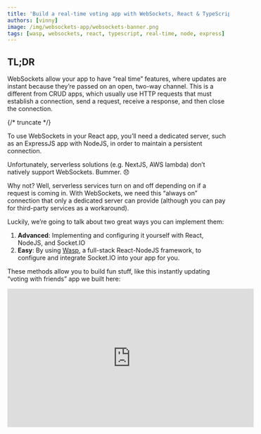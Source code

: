 ```yaml
---
title: 'Build a real-time voting app with WebSockets, React & TypeScript 🔌⚡️'
authors: [vinny]
image: /img/websockets-app/websockets-banner.png
tags: [wasp, websockets, react, typescript, real-time, node, express]
---
```



## TL;DR

WebSockets allow your app to have “real time” features, where updates are instant because they’re passed on an open, two-way channel. This is a different from CRUD apps, which usually use HTTP requests that must establish a connection, send a request, receive a response, and then close the connection.

{/* truncate */}

<ImgWithCaption source="img/websockets-app/Untitled.png" width="550px" />

To use WebSockets in your React app, you’ll need a dedicated server, such as an ExpressJS app with NodeJS, in order to maintain a persistent connection.

Unfortunately, serverless solutions (e.g. NextJS, AWS lambda) don’t natively support WebSockets. Bummer. 😞

Why not? Well, serverless services turn on and off depending on if a request is coming in. With WebSockets, we need this “always on” connection that only a dedicated server can provide (although you can pay for third-party services as a workaround).

Luckily, we’re going to talk about two great ways you can implement them:

1. **Advanced**: Implementing and configuring it yourself with React, NodeJS, and Socket.IO
2. **Easy**: By using [Wasp](https://wasp.sh), a full-stack React-NodeJS framework, to configure and integrate Socket.IO into your app for you.

These methods allow you to build fun stuff, like this instantly updating “voting with friends” app we built here:

<iframe width="560" height="315" src="https://www.youtube.com/embed/Twy-2P0Co6M" title="YouTube video player" frameborder="0" allow="accelerometer; autoplay; clipboard-write; encrypted-media; gyroscope; picture-in-picture; web-share" allowfullscreen />

You can try out the [live demo app here](https://websockets-voting-client.fly.dev/).
And if you just want the app code, it's [available here on GitHub](https://github.com/vincanger/websockets-wasp).

## Why WebSockets?

So, imagine you're at a party sending text messages to a friend to tell them what food to bring.

Now, wouldn’t it be easier if you called your friend on the phone so you could talk constantly,  instead of sending sporadic messages? That's pretty much what WebSockets are in the world of web applications.

For example, traditional HTTP requests (e.g. CRUD/RESTful) are like those text messages — your app has to **ask the server** every time it wants new information, just like you had to send a text message to your friend every time you thought of food for your party.

But with WebSockets, once a connection is established, it **remains open** for constant, two-way communication, so the server can send new information to your app the instant it becomes available, even if the client didn’t ask for it.

This is perfect for real-time applications like chat apps, game servers, or when you're keeping track of stock prices. For example, apps like Google Docs, Slack, WhatsApp, Uber, Zoom, and Robinhood all use WebSockets to power their real-time communication features.

![https://media3.giphy.com/media/26u4hHj87jMePiO3u/giphy.gif?cid=7941fdc6hxgjnub1rcs80udcj652956fwmm4qhxsmk6ldxg7\&ep=v1\_gifs\_search\&rid=giphy.gif\&ct=g](https://media3.giphy.com/media/26u4hHj87jMePiO3u/giphy.gif?cid=7941fdc6hxgjnub1rcs80udcj652956fwmm4qhxsmk6ldxg7\&ep=v1_gifs_search\&rid=giphy.gif\&ct=g)

So remember, when your app and server have a lot to talk about, go for WebSockets and let the conversation flow freely!

## How WebSockets Work

If you want real-time capabilities in your app, you don’t always need WebSockets. You can implement similar functionality by using resource-heavy processes, such as:

1. long-polling, e.g. running `setInterval` to periodically hit the server and check for updates.
2. one-way “server-sent events”, e.g. keeping a unidirectional server-to-client connection open to receive new updates from the server only.

<ImgWithCaption source="img/websockets-app/Untitled 1.png" width="550px" caption="1. HTTP handshake, 2. two-way instant communication, 3. close connection" />

WebSockets, on the other hand, provide a two-way (aka “full-duplex”) communication channel between the client and server.

Once established via an HTTP “handshake”, the server and client can freely exchange information instantly before the connection is finally closed by either side.

Although introducing WebSockets does add complexity due to asynchronous and event-driven components, choosing the right libraries and frameworks can make it easy.

In the sections below, we will show you two ways to implement WebSockets into a React-NodeJS app:

1. Configuring it yourself alongside your own standalone Node/ExpressJS server
2. Letting Wasp, a full-stack framework with superpowers, easily configure it for you

## Adding WebSockets Support in a React-NodeJS App

### What You Shouldn’t Use: Serverless Architecture

But first, here’s a “heads up” for you: despite being a great solution for certain use-cases, serverless solutions are **not** the right tool for this job.

That means, popular frameworks and infrastructure, like NextJS and AWS Lambda, do not support WebSockets integration out-of-the-box.

<iframe width="560" height="315" src="https://www.youtube.com/embed/e5Cye4pIFeA" title="YouTube video player" frameborder="0" allow="accelerometer; autoplay; clipboard-write; encrypted-media; gyroscope; picture-in-picture; web-share" allowfullscreen />

Instead of running on a dedicated, traditional server, such solutions utilize serverless functions (also known as lambda functions), which are designed to execute and complete a task as soon as a request comes in. It’s as if they “turn on” when the request comes in, and then “turn off” once it’s completed.

This serverless architecture is not ideal for keeping a WebSocket connection alive because we want a persistent, “always-on” connection.

That’s why you need a “serverful” architecture if you want to build real-time apps. And although there is a workaround to getting WebSockets on a serverless architecture, [like using third-party services](https://vercel.com/guides/do-vercel-serverless-functions-support-websocket-connections), this has a number of drawbacks:

- **Cost:** these services exist as subscriptions and can get costly as your app scales
- **Limited Customization:** you’re using a pre-built solution, so you have less control
- **Debugging:** fixing errors gets more difficult, as your app is not running locally

<ImgWithCaption source="img/websockets-app/Untitled 2.png" width="550px" />

### Using ExpressJS with Socket.IO  — Complex/Customizable Method

Okay, let's start with the first, more traditional approach: creating a dedicated server for your client to establish a two-way communication channel with.

This method is more advanced and involves a bit more complexity, but allows for more fine-tuned customization. **If you're looking for a straightforward, easier way to bring WebSockets to your React/NodeJS app, we'll get to that in the [section below](#implementing-websockets-with-wasp--easierless-config-method)**

:::note
👨‍💻 If you want to code along you can follow the instructions below. Alternatively, if you just want to see the finished React-NodeJS full-stack app, check out the [github repo here](https://github.com/vincanger/websockets-react)
:::

In this exampple, we’ll be using [ExpressJS](https://expressjs.com/) with the [Socket.IO](http://Socket.io) library. Although there are others out there, Socket.IO is a great library that makes working with WebSockets in NodeJS [easier](https://socket.io/docs/v4/).

If you want to code along, first clone the `start` branch:

```bash
git clone --branch start https://github.com/vincanger/websockets-react.git
```

You’ll notice that inside we have two folders:

- 📁 `ws-client` for our React app
- 📁 `ws-server` for our ExpressJS/NodeJS server

Let’s `cd` into the server folder and install the dependencies:

```bash
cd ws-server && npm install
```

We also need to install the types for working with typescript:

```bash
npm i --save-dev @types/cors
```

Now run the server, using the `npm start` command in your terminal.

You should see `listening on *:8000` printed to the console!

At the moment, this is what our `index.ts` file looks like:

```tsx
import cors from 'cors';
import express from 'express';

const app = express();
app.use(cors({ origin: '*' }));
const server = require('http').createServer(app);

app.get('/', (req, res) => {
  res.send(`<h1>Hello World</h1>`);
});

server.listen(8000, () => {
  console.log('listening on *:8000');
});
```

There’s not much going on here, so let’s install the [Socket.IO](http://Socket.IO) package and start adding WebSockets to our server!

First, let’s kill the server with `ctrl + c` and then run:

```bash
npm install socket.io
```

Let’s go ahead and replace the `index.ts` file with the following code. I know it’s a lot of code, so I’ve left a bunch of comments that explain what’s going on ;):

```tsx
import cors from 'cors';
import express from 'express';
import { Server, Socket } from 'socket.io';

type PollState = {
  question: string;
  options: {
    id: number;
    text: string;
    description: string;
    votes: string[];
  }[];
};
interface ClientToServerEvents {
  vote: (optionId: number) => void;
  askForStateUpdate: () => void;
}
interface ServerToClientEvents {
  updateState: (state: PollState) => void;
}
interface InterServerEvents { }
interface SocketData {
  user: string;
}

const app = express();
app.use(cors({ origin: 'http://localhost:5173' })); // this is the default port that Vite runs your React app on
const server = require('http').createServer(app);
// passing these generic type parameters to the `Server` class
// ensures data flowing through the server are correctly typed.
const io = new Server<
  ClientToServerEvents,
  ServerToClientEvents,
  InterServerEvents,
  SocketData
>(server, {
  cors: {
    origin: 'http://localhost:5173',
    methods: ['GET', 'POST'],
  },
});

// this is middleware that Socket.IO uses on initiliazation to add
// the authenticated user to the socket instance. Note: we are not
// actually adding real auth as this is beyond the scope of the tutorial
io.use(addUserToSocketDataIfAuthenticated);

// the client will pass an auth "token" (in this simple case, just the username)
// to the server on initialize of the Socket.IO client in our React App
async function addUserToSocketDataIfAuthenticated(socket: Socket, next: (err?: Error) => void) {
  const user = socket.handshake.auth.token;
  if (user) {
    try {
      socket.data = { ...socket.data, user: user };
    } catch (err) {}
  }
  next();
}

// the server determines the PollState object, i.e. what users will vote on
// this will be sent to the client and displayed on the front-end
const poll: PollState = {
  question: "What are eating for lunch ✨ Let's order",
  options: [
    {
      id: 1,
      text: 'Party Pizza Place',
      description: 'Best pizza in town',
      votes: [],
    },
    {
      id: 2,
      text: 'Best Burger Joint',
      description: 'Best burger in town',
      votes: [],
    },
    {
      id: 3,
      text: 'Sus Sushi Place',
      description: 'Best sushi in town',
      votes: [],
    },
  ],
};

io.on('connection', (socket) => {
  console.log('a user connected', socket.data.user);

	// the client will send an 'askForStateUpdate' request on mount
	// to get the initial state of the poll
  socket.on('askForStateUpdate', () => {
    console.log('client asked For State Update');
    socket.emit('updateState', poll);
  });

  socket.on('vote', (optionId: number) => {
    // If user has already voted, remove their vote.
    poll.options.forEach((option) => {
      option.votes = option.votes.filter((user) => user !== socket.data.user);
    });
    // And then add their vote to the new option.
    const option = poll.options.find((o) => o.id === optionId);
    if (!option) {
      return;
    }
    option.votes.push(socket.data.user);
		// Send the updated PollState back to all clients
    io.emit('updateState', poll);
  });

  socket.on('disconnect', () => {
    console.log('user disconnected');
  });
});

server.listen(8000, () => {
  console.log('listening on *:8000');
});
```

Great, start the server again with `npm start` and let’s add the [Socket.IO](http://Socket.IO) client to the front-end.

`cd` into the `ws-client` directory and run

```bash
cd ../ws-client && npm install
```

Next, start the development server with `npm run dev` and you should see the hardcoded starter app in your browser:

<ImgWithCaption source="img/websockets-app/Untitled 3.png" width="550px" />

You may have noticed that poll does not match the `PollState` from our server. We need to install the [Socket.IO](http://Socket.IO) client and set it all up in order start our real-time communication and get the correct poll from the server.

Go ahead and kill the development server with `ctrl + c` and run:

```bash
npm install socket.io-client
```

Now let’s create a hook that initializes and returns our WebSocket client after it establishes a connection. To do that, create a new file in `./ws-client/src` called `useSocket.ts`:

```tsx
import { useState, useEffect } from 'react';
import socketIOClient, { Socket } from 'socket.io-client';

export type PollState = {
  question: string;
  options: {
    id: number;
    text: string;
    description: string;
    votes: string[];
  }[];
};
interface ServerToClientEvents {
  updateState: (state: PollState) => void;
}
interface ClientToServerEvents {
  vote: (optionId: number) => void;
  askForStateUpdate: () => void;
}

export function useSocket({endpoint, token } : { endpoint: string, token: string }) {
  // initialize the client using the server endpoint, e.g. localhost:8000
	// and set the auth "token" (in our case we're simply passing the username
	// for simplicity -- you would not do this in production!)
	// also make sure to use the Socket generic types in the reverse order of the server!
	const socket: Socket<ServerToClientEvents, ClientToServerEvents>  = socketIOClient(endpoint,  {
    auth: {
      token: token
    }
  })
  const [isConnected, setIsConnected] = useState(false);

  useEffect(() => {
    console.log('useSocket useEffect', endpoint, socket)

    function onConnect() {
      setIsConnected(true)
    }

    function onDisconnect() {
      setIsConnected(false)
    }

    socket.on('connect', onConnect)
    socket.on('disconnect', onDisconnect)

    return () => {
      socket.off('connect', onConnect)
      socket.off('disconnect', onDisconnect)
    }
  }, [token]);

	// we return the socket client instance and the connection state
  return {
    isConnected,
    socket,
  };
}
```

Now let’s go back to our main `App.tsx` page and replace it with the following code (again I’ve left comments to explain):

```tsx
import { useState, useMemo, useEffect } from 'react';
import { Layout } from './Layout';
import { Button, Card } from 'flowbite-react';
import { useSocket } from './useSocket';
import type { PollState } from './useSocket';

const App = () => {
	// set the PollState after receiving it from the server
  const [poll, setPoll] = useState<PollState | null>(null);

	// since we're not implementing Auth, let's fake it by
	// creating some random user names when the App mounts
  const randomUser = useMemo(() => {
    const randomName = Math.random().toString(36).substring(7);
    return `User-${randomName}`;
  }, []);

	// 🔌⚡️ get the connected socket client from our useSocket hook!
  const { socket, isConnected } = useSocket({ endpoint: `http://localhost:8000`, token: randomUser });

  const totalVotes = useMemo(() => {
    return poll?.options.reduce((acc, option) => acc + option.votes.length, 0) ?? 0;
  }, [poll]);

	// every time we receive an 'updateState' event from the server
	// e.g. when a user makes a new vote, we set the React's state
	// with the results of the new PollState
  socket.on('updateState', (newState: PollState) => {
    setPoll(newState);
  });

  useEffect(() => {
    socket.emit('askForStateUpdate');
  }, []);

  function handleVote(optionId: number) {
    socket.emit('vote', optionId);
  }

  return (
    <Layout user={randomUser}>
      <div className='w-full max-w-2xl mx-auto p-8'>
        <h1 className='text-2xl font-bold'>{poll?.question ?? 'Loading...'}</h1>
        <h2 className='text-lg italic'>{isConnected ? 'Connected ✅' : 'Disconnected 🛑'}</h2>
        {poll && <p className='leading-relaxed text-gray-500'>Cast your vote for one of the options.</p>}
        {poll && (
          <div className='mt-4 flex flex-col gap-4'>
            {poll.options.map((option) => (
              <Card key={option.id} className='relative transition-all duration-300 min-h-[130px]'>
                <div className='z-10'>
                  <div className='mb-2'>
                    <h2 className='text-xl font-semibold'>{option.text}</h2>
                    <p className='text-gray-700'>{option.description}</p>
                  </div>
                  <div className='absolute bottom-5 right-5'>
                    {randomUser && !option.votes.includes(randomUser) ? (
                      <Button onClick={() => handleVote(option.id)}>Vote</Button>
                    ) : (
                      <Button disabled>Voted</Button>
                    )}
                  </div>
                  {option.votes.length > 0 && (
                    <div className='mt-2 flex gap-2 flex-wrap max-w-[75%]'>
                      {option.votes.map((vote) => (
                        <div
                          key={vote}
                          className='py-1 px-3 bg-gray-100 rounded-lg flex items-center justify-center shadow text-sm'
                        >
                          <div className='w-2 h-2 bg-green-500 rounded-full mr-2'></div>
                          <div className='text-gray-700'>{vote}</div>
                        </div>
                      ))}
                    </div>
                  )}
                </div>
                <div className='absolute top-5 right-5 p-2 text-sm font-semibold bg-gray-100 rounded-lg z-10'>
                  {option.votes.length} / {totalVotes}
                </div>
                <div
                  className='absolute inset-0 bg-gradient-to-r from-yellow-400 to-orange-500 opacity-75 rounded-lg transition-all duration-300'
                  style={{
                    width: `${totalVotes > 0 ? (option.votes.length / totalVotes) * 100 : 0}%`,
                  }}
                ></div>
              </Card>
            ))}
          </div>
        )}
      </div>
    </Layout>
  );
};
export default App;
```

Go ahead now and start the client with `npm run dev`. Open another terminal window/tab, `cd` into the `ws-server` directory and run `npm start`.

If we did that correctly, we should be seeing our finished, working, REAL TIME app! 🙂

It looks and works great if you open it up in two or three browser tabs. Check it out:

<ImgWithCaption source="img/websockets-app/Untitled.gif" width="550px" />

Nice!

So we’ve got the core functionality here, but as this is just a demo, there are a couple very important pieces missing that make this app unusable in production.

Mainly, we’re creating a random fake user each time the app mounts. You can check this by refreshing the page and voting again. You’ll see the votes just add up, as we’re creating a new random user each time. We don’t want that!

We should instead be authenticating and persisting a session for a user that’s registered in our database. But another problem: we don’t even have a database at all in this app!

You can start to see the how the complexity add ups for even just a simple voting feature

Luckily, our next solution, Wasp, has integrated Authentication and Database Management. Not to mention, it also takes care of a lot of the WebSockets configuration for us.

So let’s go ahead and give that a go!

### Implementing WebSockets with Wasp — Easier/Less Config Method

Because Wasp is an innovative full-stack framework, it makes building React-NodeJS apps quick and developer-friendly.

Wasp has lots of time-saving features, including WebSocket support via [Socket.IO](http://socket.io/), Authentication, Database Management, and Full-stack type-safety out-of-the box.

Wasp can take care of all this heavy lifting for you because of its use of a config file, which you can think of like a set of instructions that the Wasp compiler uses to help glue your app together.

To see it in action, let's implement WebSocket communication using Wasp by following these steps

:::tip
If you just want to see finished app’s code, you can check out the [GitHub repo here](https://github.com/vincanger/websockets-wasp)
:::

1. Install Wasp globally by running the following command in your terminal:

```bash
curl -sSL https://get.wasp.sh/installer.sh | sh
```

If you want to code along, first clone the `start` branch of the example app:

```bash
git clone --branch start https://github.com/vincanger/websockets-wasp.git
```

You’ll notice that the structure of the Wasp app is split:

- 🐝 a `main.wasp` config file exists at the root
- 📁 `src/client` is our directory for our React files
- 📁 `src/server` is our directory for our ExpressJS/NodeJS functions

Let’s start out by taking a quick look at our `main.wasp` file.

```jsx
app whereDoWeEat {
  wasp: {
    version: "^0.13.2"
  },
  title: "where-do-we-eat",
  client: {
    rootComponent: import { Layout } from "@src/client/Layout",
  },
  // 🔐 This is how we get Auth in our app. Easy!
  auth: {
    userEntity: User,
    onAuthFailedRedirectTo: "/login",
    methods: {
      usernameAndPassword: {}
    }
  },
}

// 👱 this is the data model for our registered users in our database
entity User {=psl
  id       Int     @id @default(autoincrement())
psl=}

// ...
```

With this, the Wasp compiler will know what to do and will configure these features for us.

Let’s tell it we want WebSockets, as well. Add the `webSocket` definition to the `main.wasp` file, just between `auth` and `dependencies`:

```jsx
app whereDoWeEat {
	// ...
  webSocket: {
    fn: import { webSocketFn } from "@src/server/ws-server",
  },
	// ...
}
```

Now we have to define the `webSocketFn`. In the `./src/server` directory create a new file, `ws-server.ts` and copy the following code:

```tsx
import { getUsername } from 'wasp/auth';
import { type WebSocketDefinition } from 'wasp/server/webSocket';

type PollState = {
  question: string;
  options: {
    id: number;
    text: string;
    description: string;
    votes: string[];
  }[];
};

interface ServerToClientEvents {
  updateState: (state: PollState) => void;
}
interface ClientToServerEvents {
  vote: (optionId: number) => void;
  askForStateUpdate: () => void;
}
interface InterServerEvents {}

export const webSocketFn: WebSocketDefinition<ClientToServerEvents, ServerToClientEvents, InterServerEvents> = (
  io,
  _context
) => {
  const poll: PollState = {
    question: "What are eating for lunch ✨ Let's order",
    options: [
      {
        id: 1,
        text: 'Party Pizza Place',
        description: 'Best pizza in town',
        votes: [],
      },
      {
        id: 2,
        text: 'Best Burger Joint',
        description: 'Best burger in town',
        votes: [],
      },
      {
        id: 3,
        text: 'Sus Sushi Place',
        description: 'Best sushi in town',
        votes: [],
      },
    ],
  };
  io.on('connection', (socket) => {
    if (!socket.data.user) {
      console.log('Socket connected without user');
      return;
    }

    const connectionUsername = getUsername(socket.data.user);

    console.log('Socket connected: ', connectionUsername);
    socket.on('askForStateUpdate', () => {
      socket.emit('updateState', poll);
    });

    socket.on('vote', (optionId) => {
      if (!connectionUsername) {
        return;
      }
      // If user has already voted, remove their vote.
      poll.options.forEach((option) => {
        option.votes = option.votes.filter((username) => username !== connectionUsername);
      });
      // And then add their vote to the new option.
      const option = poll.options.find((o) => o.id === optionId);
      if (!option) {
        return;
      }
      option.votes.push(connectionUsername);
      io.emit('updateState', poll);
    });

    socket.on('disconnect', () => {
      console.log('Socket disconnected: ', connectionUsername);
    });
  });
};
```

You may have noticed that there’s a lot less configuration and boilerplate needed here in the Wasp implementation. That’s because the:

- endpoints,
- authentication,
- and Express and [Socket.IO](http://Socket.IO) middleware

are all being handled for you by Wasp. Noice!

<ImgWithCaption source="img/websockets-app/Untitled 4.png" width="550px" />

Let’s go ahead now and run the app to see what we have at this point.

First, we need to initialize the database so that our Auth works correctly. This is something we didn’t do in the previous example due to high complexity, but is easy to do with Wasp:

```bash
wasp db migrate-dev
```

Once that’s finished, run the app (it my take a while on first run to install all depenedencies):

```bash
wasp start
```

You should see a login screen this time. Go ahead and first register a user, then login:

<ImgWithCaption source="img/websockets-app/Untitled 5.png" width="550px" />

Once logged in, you’ll see the same hardcoded poll data as in the previous example, because, again, we haven’t set up the [Socket.IO](http://Socket.IO) client on the frontend. But this time it should be much easier.

Why? Well, besides less configuration, another nice benefit of working with [TypeScript with Wasp](/docs/advanced/web-sockets), is that you just have to define payload types with matching event names on the server, and those types will get exposed automatically on the client!

Let’s take a look at how that works now.

In `.src/client/MainPage.tsx`, replace the contents with the following code:

```tsx
// Wasp provides us with pre-configured hooks and types based on
// our server code. No need to set it up ourselves!
import { type ServerToClientPayload, useSocket, useSocketListener } from 'wasp/client/webSocket';
import { useAuth } from 'wasp/client/auth';
import { useState, useMemo, useEffect } from 'react';
import { Button, Card } from 'flowbite-react';
import { getUsername } from 'wasp/auth';

const MainPage = () => {
  // Wasp provides a bunch of pre-built hooks for us :)
  const { data: user } = useAuth();
  const [poll, setPoll] = useState<ServerToClientPayload<'updateState'> | null>(null);
  const totalVotes = useMemo(() => {
    return poll?.options.reduce((acc, option) => acc + option.votes.length, 0) ?? 0;
  }, [poll]);

  const { socket } = useSocket();

  const username = user ? getUsername(user) : null;

  useSocketListener('updateState', (newState) => {
    setPoll(newState);
  });

  useEffect(() => {
    socket.emit('askForStateUpdate');
  }, []);

  function handleVote(optionId: number) {
    socket.emit('vote', optionId);
  }

  return (
    <div className='w-full max-w-2xl mx-auto p-8'>
      <h1 className='text-2xl font-bold'>{poll?.question ?? 'Loading...'}</h1>
      {poll && <p className='leading-relaxed text-gray-500'>Cast your vote for one of the options.</p>}
      {poll && (
        <div className='mt-4 flex flex-col gap-4'>
          {poll.options.map((option) => (
            <Card key={option.id} className='relative transition-all duration-300 min-h-[130px]'>
              <div className='z-10'>
                <div className='mb-2'>
                  <h2 className='text-xl font-semibold'>{option.text}</h2>
                  <p className='text-gray-700'>{option.description}</p>
                </div>
                <div className='absolute bottom-5 right-5'>
                  {username && !option.votes.includes(username) ? (
                    <Button onClick={() => handleVote(option.id)}>Vote</Button>
                  ) : (
                    <Button disabled>Voted</Button>
                  )}
                  {!user}
                </div>
                {option.votes.length > 0 && (
                  <div className='mt-2 flex gap-2 flex-wrap max-w-[75%]'>
                    {option.votes.map((username, idx) => {
                      return (
                        <div
                          key={username}
                          className='py-1 px-3 bg-gray-100 rounded-lg flex items-center justify-center shadow text-sm'
                        >
                          <div className='w-2 h-2 bg-green-500 rounded-full mr-2'></div>
                          <div className='text-gray-700'>{username}</div>
                        </div>
                      );
                    })}
                  </div>
                )}
              </div>
              <div className='absolute top-5 right-5 p-2 text-sm font-semibold bg-gray-100 rounded-lg z-10'>
                {option.votes.length} / {totalVotes}
              </div>
              <div
                className='absolute inset-0 bg-gradient-to-r from-yellow-400 to-orange-500 opacity-75 rounded-lg transition-all duration-300'
                style={{
                  width: `${totalVotes > 0 ? (option.votes.length / totalVotes) * 100 : 0}%`,
                }}
              ></div>
            </Card>
          ))}
        </div>
      )}
    </div>
  );
};
export default MainPage;
```

In comparison to the previous implementation, Wasp saved us from having to configure the [Socket.IO](http://Socket.IO) client, as well as building our own hooks.

Also, hover over the variables in your client-side code, and you’ll see that the types are being automatically inferred for you!

Here’s just one example, but it should work for them all:

<ImgWithCaption source="img/websockets-app/Untitled 6.png" width="550px" />

Now if you open up a new private/incognito tab, register a new user, and login, you’ll see a fully working, real-time voting app. The best part is, in comparison to the previous approach, we can log out and back in, and our voting data persists, which is exactly what we’d expect from a production grade app. 🎩

<ImgWithCaption source="img/websockets-app/Untitled 1.gif" width="550px" />

Awesome… 😏

## Comparing the Two Approaches

Now, just because one approach seems easier, doesn’t always mean it’s always better. Let’s give a quick run-down of the advantages and disadvantages of both the implementations above.

|  | Without Wasp | With Wasp |
| --- | --- | --- |
| 😎 Intended User  | Senior Developers, web development teams | Full-stack developers, “Indiehackers”, junior devs |
| 📈 Complexity of Code | Medium-to-High | Low |
| 🚤 Speed | Slower, more methodical | Faster, more integrated |
| 🧑‍💻 Libraries | Any | Socket.IO |
| ⛑ Type safety  | Implement on both server and client | Implement once on server, inferred by Wasp on client |
| 🎮 Amount of control | High, as you determine the implementation | Opinionated, as Wasp decides the basic implementation |
| 🐛 Learning Curve | Complex: full knowledge of front and backend technologies, including WebSockets | Intermediate: Knowledge of full-stack fundamentals necessary. |

### Implementing WebSockets Using React, Express.js (Without Wasp)

Advantages:

1. Control & **Flexibility**: You can approach the implementation of WebSockets in the way that best suits your project's needs, as well as your choice between a [number of different WebSocket libraries](https://www.atatus.com/blog/websocket-libraries-for-nodejs/), not just Socket.IO.

Disadvantages:

1. **More Code & Complexity**: Without the abstractions provided by a framework like Wasp, you might need to write more code and create your own abstractions to handle common tasks. Not to mention the proper configuration of a NodeJS/ExpressJS server (the one provided in the example is very basic)
2. Manual **Type Safety: If you’re working with TypeScript, you have to be more careful typing your  event handlers and payload types coming into and going out from the server, or implement a more type-safe approach yourself.**

### Implementing WebSockets with Wasp (uses React, ExpressJS, and [Socket.IO](http://Socket.IO) under the hood)

Advantages:

1. Fully-Integrated\*\*/Less code\*\*: Wasp provides useful abstractions such as `useSocket` and `useSocketListener` hooks for use in React components (on top of other features like Auth, Async Jobs, Email-sending, DB management, and Deployment), simplifying the client-side code, and allowing for full integration with less configuration.
2. **Type Safety**: Wasp facilitates full-stack type safety for WebSocket events and payloads. This reduces the likelihood of runtime errors due to mismatched data types and saves you from writing even more boilerplate.

Disadvantages:

1. **Learning curve**: Developers unfamiliar with Wasp will need to learn the framework to effectively use it.
2. **Less control**: While Wasp provides a lot of conveniences, it abstracts away some of the details, giving developers slightly less control over certain aspects of socket management.

## Conclusion

In general, how you add WebSockets to your React app depends on the specifics of your project, your comfort level with the available tools, and the trade-offs you're willing to make between ease of use, control, and complexity.

Don’t forget, if you want to check out the full finished code from our “Lunch Voting” example full-stack app, go here: [https://github.com/vincanger/websockets-wasp](https://github.com/vincanger/websockets-wasp)

And if you know of a better, cooler, sleeker way of implementing WebSockets into your apps, let us know in the comments below

<ImgWithCaption source="img/websockets-app/Untitled 7.png" width="550px" />
